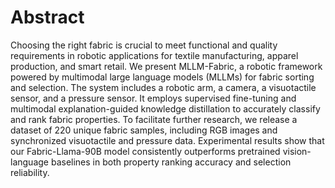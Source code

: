 # Abstract

Choosing the right fabric is crucial to meet functional and quality requirements in robotic applications for textile manufacturing, apparel production, and smart retail. We present MLLM-Fabric, a robotic framework powered by multimodal large language models (MLLMs) for fabric sorting and selection. The system includes a robotic arm, a camera, a visuotactile sensor, and a pressure sensor. It employs supervised fine-tuning and multimodal explanation-guided knowledge distillation to accurately classify and rank fabric properties. To facilitate further research, we release a dataset of 220 unique fabric samples, including RGB images and synchronized visuotactile and pressure data. Experimental results show that our Fabric-Llama-90B model consistently outperforms pretrained vision-language baselines in both property ranking accuracy and selection reliability.